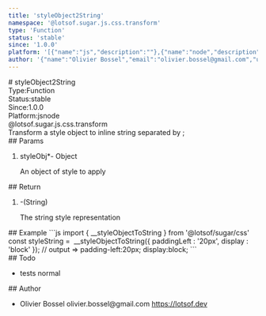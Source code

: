 ```yaml
---
title: 'styleObject2String'
namespace: '@lotsof.sugar.js.css.transform'
type: 'Function'
status: 'stable'
since: '1.0.0'
platform: '[{"name":"js","description":""},{"name":"node","description":""}]'
author: '{"name":"Olivier Bossel","email":"olivier.bossel@gmail.com","url":"https://lotsof.dev"}'
---
```

<div class="docmap-mdx">
# styleObject2String
<div class="_metas">
<div class="_type"><span class="_type-label">Type:</span><span class="_type-value">Function</span></div>
<div class="_status"><span class="_status-label">Status:</span><span class="_status-value -stable">stable</span></div>
<div class="_since"><span class="_since-label">Since:</span><span class="_since-value">1.0.0</span></div>
<div class="_platform"><span class="_platform-label">Platform:</span><span class="_platform-value -js">js</span><span class="_platform-value -node">node</span></div>
</div>
<div class="_namespace">@lotsof.sugar.js.css.transform</div>
<div class="_description typo-format typo-rhythm">
Transform a style object to inline string separated by ;
</div>
<div class="_params">
## Params
<ol class="_list">
<li class="_item">
<span class="_name">styleObj<span class="_required">*</span></span><span class="_default">-</span> <span class="_type">Object</span>
<p class="_description">An object of style to apply</p>
</li>
</ol>
</div>
<div class="_return">
## Return
<ol class="_list">
<li class="_item">
<span class="_default">-</span><span class="_type">&lpar;String&rpar;</span>
<p class="_description">The string style representation</p>
</li>
</ol>
</div>
<div class="_examples">
## Example
```js
import { __styleObjectToString } from '@lotsof/sugar/css'
const styleString =  __styleObjectToString({
		paddingLeft : '20px',
		display : 'block'
});
// output => padding-left:20px; display:block;
```
</div>
<div class="_todo">
## Todo
<ul class="_list">
<li class="_item">
<span class="_description">tests</span>
<span class="_priority -normal">normal</span>
</li>
</ul>
</div>
<div class="_author">
## Author
<ul class="_list">
<li class="_item">
<span class="_name">Olivier Bossel</span>
<span class="_email">olivier.bossel@gmail.com</span>
<a href="https://lotsof.dev" target="_blank" class="_url">https://lotsof.dev</a>
</li>
</ul>
</div>
</div>